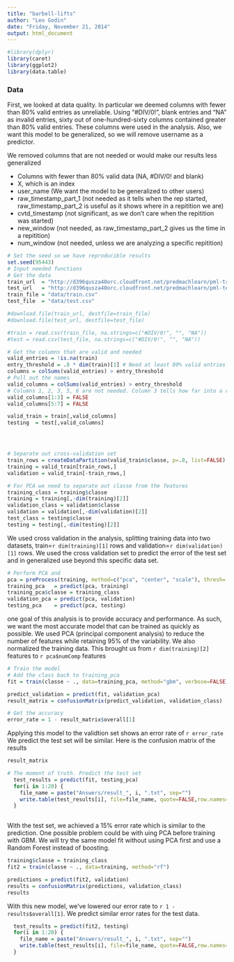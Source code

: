 ```yaml
---
title: "barbell-lifts"
author: "Leo Godin"
date: "Friday, November 21, 2014"
output: html_document
---
```


```r
#library(dplyr)
library(caret)
library(ggplot2)
library(data.table)
```

### Data
First, we looked at data quality. In particular we deemed columns with fewer than 80% valid entries as unreliable. Using "#DIV/0!", blank entries and "NA" as invalid entries, sixty out of one-hundred-sixty columns contained greater than 80% valid entries. These columns were used in the analysis.  Also, we want this model to be generalized, so we will remove username as a predictor. 

We removed columns that are not needed or would make our results less generalized

* Columns with fewer than 80% valid data (NA, #DIV/0! and blank)
* X, which is an index
* user_name (We want the model to be generalized to other users)
* raw_timestamp_part_1 (not needed as it tells when the rep started, raw_timestamp_part_2 is useful as it shows where in a repitition we are)
* cvtd_timestamp (not significant, as we don't care when the repitition was started)
* new_window (not needed, as raw_timestamp_part_2 gives us the time in a repitition)
* num_window (not needed, unless we are analyzing a specific repitition)



```r
# Set the seed so we have reproducible results
set.seed(95443)
# Input needed functions
# Get the data
train_url  = "http://d396qusza40orc.cloudfront.net/predmachlearn/pml-training.csv"
test_url   = "http://d396qusza40orc.cloudfront.net/predmachlearn/pml-testing.csv"
train_file = "data/train.csv"
test_file  = "data/test.csv"

#download.file(train_url, destfile=train_file)
#download.file(test_url, destfile=test_file)

#train = read.csv(train_file, na.strings=c("#DIV/0!", "", "NA"))
#test = read.csv(test_file, na.strings=c("#DIV/0!", "", "NA"))

# Get the columns that are valid and needed
valid_entries = !is.na(train)
entry_threshold = .8 * dim(train)[1] # Need at least 80% valid entries
columns = colSums(valid_entries) > entry_threshold
# Pull out the names
valid_columns = colSums(valid_entries) > entry_threshold
# Columns 1, 2, 3, 5, 6 are not needed. Column 3 tells how far into a rep we are
valid_columns[1:3] = FALSE
valid_columns[5:7] = FALSE

valid_train = train[,valid_columns]
testing  = test[,valid_columns]




# Separate out cross-validation set
train_rows = createDataPartition(valid_train$classe, p=.8, list=FALSE)
training = valid_train[train_rows,]
validation = valid_train[-train_rows,]

# For PCA we need to separate out classe from the features
training_class = training$classe
training = training[,-dim(training)[2]]
validation_class = validation$classe
validation = validation[,-dim(validation)[2]]
test_class = testing$classe
testing = testing[,-dim(testing)[2]]
```

We used cross validation in the analysis, splitting training data into two datasets, train=`r dim(training)[1]` rows and validation=`r dim(validation)[1]` rows. We used the cross validation set to predict the error of the test set and in generalized use beyond this specific data set. 


```r
# Perform PCA and 
pca = preProcess(training, method=c("pca", "center", "scale"), thresh=.95)
training_pca   = predict(pca, training)
training_pca$classe = training_class
validation_pca = predict(pca, validation)
testing_pca    = predict(pca, testing)
```

one goal of this analysis is to provide accuracy and performance. As such, we want the most accurate model that can be trained as quickly as possible. We used PCA (principal component analysis) to reduce the number of features while retaining 95% of the variability. We also normalized the training data. This brought us from `r dim(training)[2]` features to `r pca$numComp` features

```r
# Train the model
# Add the class back to training_pca
fit = train(classe ~ ., data=training_pca, method="gbm", verbose=FALSE) 

predict_validation = predict(fit, validation_pca)
result_matrix = confusionMatrix(predict_validation, validation_class)

# Get the accuracy
error_rate = 1 - result_matrix$overall[1]

```

Applying this model to the validtion set shows an error rate of `r error_rate` We predict the test set will be similar. Here is the confusion matrix of the results


```r
result_matrix
```

```r
# The moment of truth. Predict the test set
  test_results = predict(fit, testing_pca)
  for(i in 1:20) {
    file_name = paste("Answers/result_", i, ".txt", sep="")  
    write.table(test_results[i], file=file_name, quote=FALSE,row.names=FALSE,col.names=FALSE)
  }
  
```

With the test set, we achieved a 15% error rate which is similar to the prediction. One possible problem could be with uing PCA before training with GBM. We will try the same model fit without using PCA first and use a Random Forest instead of boosting. 

```r
training$classe = training_class
fit2 = train(classe ~ ., data=training, method="rf")
```

```r
predictions = predict(fit2, validation)
results = confusionMatrix(predictions, validation_class)
results
```
With this new model, we've lowered our error rate to `r 1 - results$overall[1]`. We predict similar error rates for the test data. 

```r
  test_results = predict(fit2, testing)
  for(i in 1:20) {
    file_name = paste("Answers/result_", i, ".txt", sep="")  
    write.table(test_results[i], file=file_name, quote=FALSE,row.names=FALSE,col.names=FALSE)
  }
```

